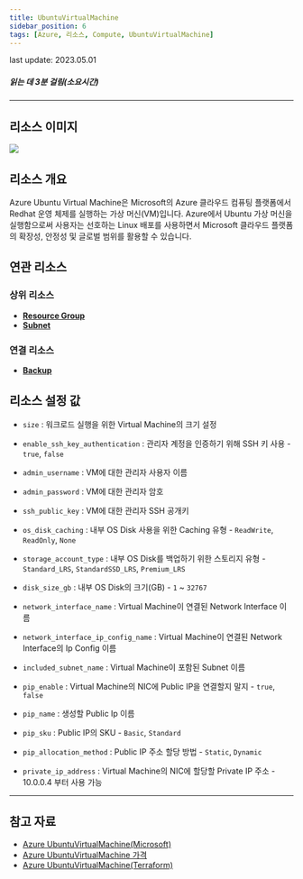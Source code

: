 ```yaml
---
title: UbuntuVirtualMachine
sidebar_position: 6
tags: [Azure, 리소스, Compute, UbuntuVirtualMachine]
---
```




<span className="theme-doc-version-badge badge badge--secondary">
    last update: 2023.05.01
</span>

##### 읽는 데 3분 걸림(소요시간)

*****

## 리소스 이미지
<img src={icon} />

## 리소스 개요
Azure Ubuntu Virtual Machine은 Microsoft의 Azure 클라우드 컴퓨팅 플랫폼에서 Redhat 운영 체제를 실행하는 가상 머신(VM)입니다.
Azure에서 Ubuntu 가상 머신을 실행함으로써 사용자는 선호하는 Linux 배포를 사용하면서 Microsoft 클라우드 플랫폼의 확장성, 안정성 및 글로벌 범위를 활용할 수 있습니다.
 



## 연관 리소스
### 상위 리소스
- [**Resource Group**](https://docs.cstudio.app/docs/resource/azure/Base/ResourceGroup)
- [**Subnet**](https://docs.cstudio.app/docs/resource/azure/Network/Subnet)

### 연결 리소스
- [**Backup**](https://docs.cstudio.app/docs/resource/azure/RecoveryServices/Backup)


## 리소스 설정 값
- ```size``` : 워크로드 실행을 위한 Virtual Machine의 크기 설정

- ```enable_ssh_key_authentication``` : 관리자 계정을 인증하기 위해 SSH 키 사용 - ```true```, ```false```

- ```admin_username``` : VM에 대한 관리자 사용자 이름

- ```admin_password``` : VM에 대한 관리자 암호

- ```ssh_public_key``` : VM에 대한 관리자 SSH 공개키

- ```os_disk_caching``` : 내부 OS Disk 사용을 위한 Caching 유형 - ```ReadWrite```, ```ReadOnly```, ```None```

- ```storage_account_type``` : 내부 OS Disk를 백업하기 위한 스토리지 유형 -  ```Standard_LRS```, ```StandardSSD_LRS```, ```Premium_LRS```

- ```disk_size_gb``` : 내부 OS Disk의 크기(GB) -  ```1``` ~ ```32767```

- ```network_interface_name``` : Virtual Machine이 연결된 Network Interface 이름 

- ```network_interface_ip_config_name``` : Virtual Machine이 연결된 Network Interface의 Ip Config 이름

- ```included_subnet_name``` : Virtual Machine이 포함된 Subnet 이름

- ```pip_enable``` : Virtual Machine의 NIC에 Public IP을 연결할지 말지 - ```true```, ```false```

- ```pip_name``` : 생성할 Public Ip 이름

- ```pip_sku``` : Public IP의 SKU - ```Basic```, ```Standard```

- ```pip_allocation_method``` : Public IP 주소 할당 방법 - ```Static```, ```Dynamic```

- ```private_ip_address``` : Virtual Machine의 NIC에 할당할 Private IP 주소 - 10.0.0.4 부터 사용 가능


*****
## 참고 자료
- [Azure UbuntuVirtualMachine(Microsoft)](https://learn.microsoft.com/ko-kr/azure/virtual-machines/overview)
- [Azure UbuntuVirtualMachine 가격](https://azure.microsoft.com/en-us/pricing/details/virtual-machines/linux/)
- [Azure UbuntuVirtualMachine(Terraform)](https://registry.terraform.io/providers/hashicorp/azurerm/latest/docs/resources/linux_virtual_machine)
